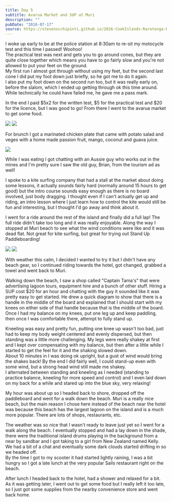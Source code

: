 ```yaml
---
title: Day 5
subtitle: Avarua Market and SUP at Muri
description: ""
pubDate: "2016-07-17"
source: https://stevenocchipinti.github.io/2016-CookIslands-Rarotonga-Blog/day-05-avarua-market-and-sup-at-muri/
---
```



I woke up early to be at the police station at 8:30am to re-sit my motocycle
test and this time I passed! Woohoo!  
The practical test was next and gets you to go around cones, but they are quite
close together which means you have to go fairly slow and you're not allowed to
put your feet on the ground.  
My first run I almost got through without using my feet, but the second last
cone I did put my foot down just briefly, so he got me to do it again.  
I also put my foot down on the second run too, but it was really early on,
before the slalom, which I ended up getting through ok this time around. While
technically he could have failed me, he gave me a pass mark.

In the end I paid $5x2 for the written test, $5 for the practical test and $20
for the licence, but I was good to go! From there I went to the avarua market to
get some food.

<Grid>
  <Img src="2016-cook-islands/day-05-market_axrebg.jpg" />
  <Img src="2016-cook-islands/day-05-market2_w8e3xc.jpg" />
</Grid>

For brunch I got a marinated chicken plate that came with potato salad and veges
with a home made passion fruit, mango, coconut and guava juice.

<Img src="2016-cook-islands/day-05-lunch_wg90gt.jpg" />

While I was eating I got chatting with an Aussie guy who works out in the mines
and I'm pretty sure I saw the old guy, Brian, from the tourism ad as well!

I spoke to a kite surfing company that had a stall at the market about doing
some lessons, it actually sounds fairly hard (normally around 15 hours to get
good) but the intro course sounds easy enough as there is no board involved,
just body dragging. I thought even if I can't actually get up and riding, an
intro lesson where I just learn how to control the kite would still be fun and
interesting, but I thought I'd go away and think about it.

I went for a ride around the rest of the island and finally did a full lap!
The full ride didn't take too long and it was really enjoyable. Along the way I
stopped at Muri beach to see what the wind conditions were like and it was dead
flat. Not great for kite surfing, but great for trying out Stand Up
Paddleboarding!

<Grid>
  <Img src="2016-cook-islands/day-05-beach-dog_iiyrtr.jpg" />
  <Img src="2016-cook-islands/day-05-beach-panorama_mcx7u6.jpg" />
</Grid>

With weather this calm, I decided I wanted to try it but I didn't have any beach
gear, so I continued riding towards the hotel, got changed, grabbed a towel and
went back to Muri.

Walking down the beach, I saw a shop called "Captain Tama's" that were
advertising lagoon tours, equipment hire and a bunch of other stuff. Hiring a
SUP cost $20 for an hour and chatting with the guy it sounded like it was
pretty easy to get started. He drew a quick diagram to show that there is a
handle in the middle of the board and explained that I should start with my
knees on either side of that handle because that is the middle of the board.  
Once I had my balance on my knees, put one leg up and keep paddling, then once I
was comfortable there, attempt to fully stand up.

Kneeling was easy and pretty fun, putting one knee up wasn't too bad, just had
to keep my body weight centered and evenly dispersed, but then standing was a
little more challenging. My legs were really shakey at first and I kept over
compensating with my balance, but then after a little while I started to get the
feel for it and the shaking slowed down.  
About 10 minutes in I was doing ok upright, but a gust of wind would bring the
shakes back! By the end I did fairly well, I could stand-up even with some wind,
but a strong head wind still made me shakey.  
I alternated between standing and kneeling as I needed (standing to practice
balance, kneeling for more speed and control) and I even laid down on my back
for a while and stared up into the blue sky, very relaxing!

My hour was about up so I headed back to shore, dropped off the paddleboard and
went for a walk down the beach. Muri is a really nice beach, but the main reason
I chose here instead of the beach near the hotel was because this beach has the
largest lagoon on the island and is a much more popular. There are lots of shops,
restaurants, etc.

The weather was so nice that I wasn't ready to leave just yet so I went for a
walk along the beach. I eventually stopped and had a lay down in the shade,
there were the traditional island drums playing in the background from a near by
sandbar and I got taking to a girl from New Zealand named Kelly. We had a bit of
a chat and eventually some dark clouds started drifting in so we headed off.  
By the time I got to my scooter it had started lightly raining, I was a bit
hungry so I got a late lunch at the very popular Sails restaurant right on the
beach.

After lunch I headed back to the hotel, had a shower and relaxed for a bit.
As it was getting later, I went out to get some food but I really left it too
late, so I just got some supplies from the nearby convenience store and went
back home.
